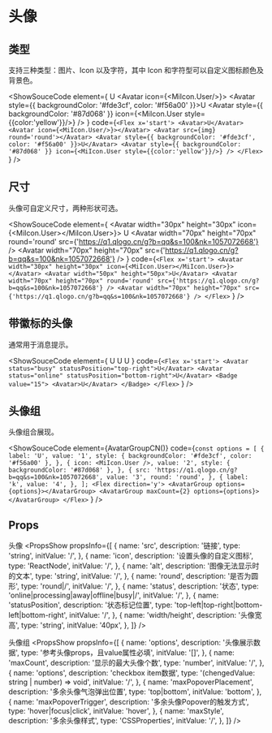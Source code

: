 
# 头像

## 类型
支持三种类型：图片、Icon 以及字符，其中 Icon 和字符型可以自定义图标颜色及背景色。

<ShowSouceCode
  element={
    <Flex x='start'>
      <Avatar>U</Avatar>
      <Avatar icon={<MiIcon.User/>}></Avatar>
      <Avatar src={img} round='round'></Avatar>
      <Avatar style={{ backgroundColor: '#fde3cf', color: '#f56a00' }}>U</Avatar>
      <Avatar style={{ backgroundColor: '#87d068' }} icon={<MiIcon.User style={{color:'yellow'}}/>} />
    </Flex>
  }
  code={`
    <Flex x='start'>
      <Avatar>U</Avatar>
      <Avatar icon={<MiIcon.User/>}></Avatar>
      <Avatar src={img} round='round'></Avatar>
      <Avatar style={{ backgroundColor: '#fde3cf', color: '#f56a00' }}>U</Avatar>
      <Avatar style={{ backgroundColor: '#87d068' }} icon={<MiIcon.User style={{color:'yellow'}}/>} />
    </Flex>
    `
  }
  />


## 尺寸
头像可自定义尺寸，两种形状可选。

<ShowSouceCode
  element={
    <Flex x='start'>
      <Avatar width="30px" height="30px" icon={<MiIcon.User></MiIcon.User>}></Avatar>
      <Avatar width="50px" height="50px">U</Avatar>
      <Avatar width="70px" height="70px" round='round' src={'https://q1.qlogo.cn/g?b=qq&s=100&nk=1057072668'} />
      <Avatar width="70px" height="70px" src={'https://q1.qlogo.cn/g?b=qq&s=100&nk=1057072668'} />
    </Flex>
  }
  code={`
    <Flex x='start'>
      <Avatar width="30px" height="30px" icon={<MiIcon.User></MiIcon.User>}></Avatar>
      <Avatar width="50px" height="50px">U</Avatar>
      <Avatar width="70px" height="70px"
      round='round' src={'https://q1.qlogo.cn/g?b=qq&s=100&nk=1057072668'} />
      <Avatar width="70px" height="70px" src={'https://q1.qlogo.cn/g?b=qq&s=100&nk=1057072668'} />
    </Flex>
    `
  }
  />



## 带徽标的头像
通常用于消息提示。

<ShowSouceCode
  element={
    <Flex x='start'>
      <Avatar status="busy" statusPosition="top-right">U</Avatar>
      <Avatar status="online" statusPosition="bottom-right">U</Avatar>
      <Badge value="15">
          <Avatar>U</Avatar>
      </Badge>
    </Flex>
  }
  code={`
    <Flex x='start'>
      <Avatar status="busy" statusPosition="top-right">U</Avatar>
      <Avatar status="online" statusPosition="bottom-right">U</Avatar>
      <Badge value="15">
          <Avatar>U</Avatar>
      </Badge>
    </Flex>
    `
  }
  />



## 头像组
头像组合展现。

<ShowSouceCode
  element={AvatarGroupCN()}
  code={`
      const options = [
        {
          label: 'U',
          value: '1',
          style: { backgroundColor: '#fde3cf', color: '#f56a00' },
        },
        {
          icon: <MiIcon.User />,
          value: '2',
          style: { backgroundColor: '#87d068' },
        },
        {
          src: 'https://q1.qlogo.cn/g?b=qq&s=100&nk=1057072668',
          value: '3',
          round: 'round',
        },
        {
          label: 'k',
          value: '4',
        },
      ];
    <Flex direction='y'>
      <AvatarGroup options={options}></AvatarGroup>
      <AvatarGroup maxCount={2} options={options}></AvatarGroup>
    </Flex>
    `
  }
  />


## Props
头像
<PropsShow propsInfo={[
  {
    name: 'src',
    description: '链接',
    type: 'string',
    initValue: '/',
  },
  {
    name: 'icon',
    description: '设置头像的自定义图标',
    type: 'ReactNode',
    initValue: '/',
  },
  {
    name: 'alt',
    description: '图像无法显示时的文本',
    type: 'string',
    initValue: '/',
  },
  {
    name: 'round',
    description: '是否为圆形',
    type: 'round|/',
    initValue: '/',
  },
  {
    name: 'status',
    description: '状态',
    type: 'online|processing|away|offline|busy|/',
    initValue: '/',
  },
  {
    name: 'statusPosition',
    description: '状态标记位置',
    type: 'top-left|top-right|bottom-left|bottom-right',
    initValue: '/',
  },
  {
    name: 'width/height',
    description: '头像宽高',
    type: 'string',
    initValue: '40px',
  },
]} />

头像组
<PropsShow propsInfo={[
  {
    name: 'options',
    description: '头像展示数据',
    type: '参考头像props，且value属性必填',
    initValue: '[]',
  },
  {
    name: 'maxCount',
    description: '显示的最大头像个数',
    type: 'number',
    initValue: '/',
  },
  {
    name: 'options',
    description: 'checkbox item数据',
    type: '(chengedValue: string | number) => void',
    initValue: '/',
  },
  {
    name: 'maxPopoverPlacement',
    description: '多余头像气泡弹出位置',
    type: 'top|bottom',
    initValue: 'bottom',
  },
  {
    name: 'maxPopoverTrigger',
    description: '多余头像Popover的触发方式',
    type: 'hover|focus|click',
    initValue: 'hover',
  },
  {
    name: 'maxStyle',
    description: '多余头像样式',
    type: 'CSSProperties',
    initValue: '/',
  },
]} />
